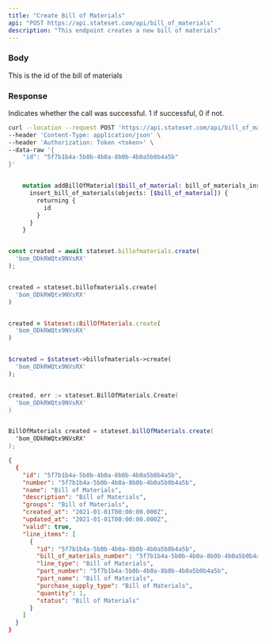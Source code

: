 ```yaml
---
title: "Create Bill of Materials"
api: "POST https://api.stateset.com/api/bill_of_materials"
description: "This endpoint creates a new bill of materials"
---
```


### Body

<ParamField body="id" type="string">
  This is the id of the bill of materials
</ParamField>

### Response

<ResponseField name="success" type="number">
  Indicates whether the call was successful. 1 if successful, 0 if not.
</ResponseField>

<RequestExample>

```bash cURL
curl --location --request POST 'https://api.stateset.com/api/bill_of_materials' \
--header 'Content-Type: application/json' \
--header 'Authorization: Token <token>' \
--data-raw '{
    "id": "5f7b1b4a-5b0b-4b0a-8b0b-4b0a5b0b4a5b"
}'
```

```graphQL GraphQL

    mutation addBillOfMaterial($bill_of_material: bill_of_materials_insert_input!) {
      insert_bill_of_materials(objects: [$bill_of_material]) {
        returning {
          id
        }
      }
    }
```

```javascript Node.js

const created = await stateset.billofmaterials.create(
  'bom_ODkRWQtx9NVsRX'
);

```

```python Python

created = stateset.billofmaterials.create(
  'bom_ODkRWQtx9NVsRX'
)

```

```ruby Ruby

created = Stateset::BillOfMaterials.create(
  'bom_ODkRWQtx9NVsRX'
)

```

```php PHP

$created = $stateset->billofmaterials->create(
  'bom_ODkRWQtx9NVsRX'
);

```

```go Go

created, err := stateset.BillOfMaterials.Create(
  'bom_ODkRWQtx9NVsRX'
)

```

```java Java

BillOfMaterials created = stateset.billOfMaterials.create(
  'bom_ODkRWQtx9NVsRX'
);

```

</RequestExample>

<ResponseExample>

```json Response
{
  {
    "id": "5f7b1b4a-5b0b-4b0a-8b0b-4b0a5b0b4a5b",
    "number": "5f7b1b4a-5b0b-4b0a-8b0b-4b0a5b0b4a5b",
    "name": "Bill of Materials",
    "description": "Bill of Materials",
    "groups": "Bill of Materials",
    "created_at": "2021-01-01T00:00:00.000Z",
    "updated_at": "2021-01-01T00:00:00.000Z",
    "valid": true,
    "line_items": [
      {
        "id": "5f7b1b4a-5b0b-4b0a-8b0b-4b0a5b0b4a5b",
        "bill_of_materials_number": "5f7b1b4a-5b0b-4b0a-8b0b-4b0a5b0b4a5b",
        "line_type": "Bill of Materials",
        "part_number": "5f7b1b4a-5b0b-4b0a-8b0b-4b0a5b0b4a5b",
        "part_name": "Bill of Materials",
        "purchase_supply_type": "Bill of Materials",
        "quantity": 1,
        "status": "Bill of Materials"
      }
    ]
  }
}
```

</ResponseExample>
